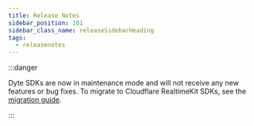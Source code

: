 ```yaml
---
title: Release Notes
sidebar_position: 101
sidebar_class_name: releaseSidebarHeading
tags:
  - releasenotes
---
```



:::danger

Dyte SDKs are now in maintenance mode and will not receive any new features or bug fixes. To migrate to Cloudflare RealtimeKit SDKs, see the [migration guide](/guides/realtimekit-migration/sdk-guide?framework=react-native).

:::

<ReleaseNotesGenerator noteKey="react-native-ui-kit" />

<head>
  <title>React Native UI Kit Release Notes</title>
</head>
